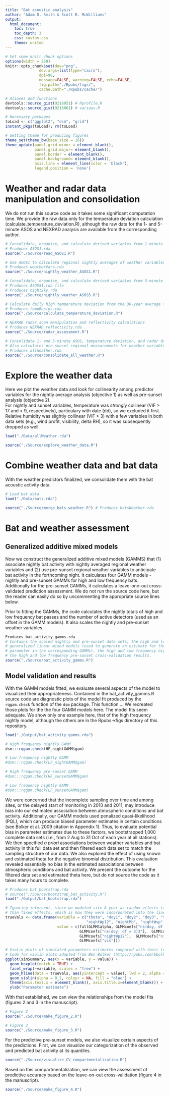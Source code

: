 ```yaml
---
title: "Bat acoustic analysis"
author: "Adam D. Smith & Scott R. McWilliams"
output:
  html_document:
    toc: true
    toc_depth: 3
    css: custom.css
    theme: united
---
```


```r
# Set some knitr chunk options
options(width = 250)
knitr::opts_chunk$set(dev="png", 
               dev.args=list(type="cairo"),
               dpi=96,
               message=FALSE, warning=FALSE, echo=FALSE, 
               fig.path="./Rpubs/figs/", 
               cache.path="./Rpubs/cache/")
```

```r
# Aliases and functions
devtools::source_gist(9216051) # Rprofile.R
devtools::source_gist(9216061) # various.R

# Necessary packages
toLoad <- c("ggplot2", "dsm", "grid")
instant_pkgs(toLoad); rm(toLoad)

# Setting theme for producing figures
theme_set(theme_bw(base_size = 16))
theme_update(panel.grid.minor = element_blank(),
             panel.grid.major= element_blank(),
             panel.border = element_blank(),
             panel.background= element_blank(),
             axis.line = element_line(color = 'black'),
             legend.position = 'none')
```

# Weather and radar data manipulation and consolidation

We do not run this source code as it takes some significant computation time.  We provide the raw data only for the temperature deviation calculation (calculate_temperature_deviation.R), although the raw data for the 1- and 5-minute ASOS and NEXRAD analysis are available from the corresponding author. 
```r
# Consolidate, organize, and calculate derived variables from 1-minute ASOS data
# Produces ASOS1.rda
source("./Source/read_ASOS1.R")

# Use ASOS1 to calculate regional nightly averages of weather variables
# Produces weatherVars.rda
source("./Source/nightly_weather_ASOS1.R")

# Consolidate, organize, and calculate derived variables from 5-minute ASOS data
# Produces ASOS51.rda file
# Produces nightSky.rda
source("./Source/nightly_weather_ASOS5.R")

# Calculate daily high temperature deviation from the 30-year average for a given day
# Produces tempResids.rda
source("./Source/calculate_temperature_deviation.R")

# NEXRAD radar scan manipulation and reflectivity calculations
# Produces NEXRAD_reflectivity.rda
source("./Source/radar_assessment.R")

# Consolidate 1- and 5-minute ASOS, temperature deviation, and radar data
# Also calculates pre-sunset regional measurements for weather variables
# Produces allWeather.rda
source("./Source/consolidate_all_weather.R")
```

# Explore the weather data

Here we plot the weather data and look for collinearity among predictor variables for the
nightly average analysis (objective 1) as well as pre-sunset analysis (objective 2).  
For nightly and sunset variables, temperature was *strongly* collinear (VIF > 17 and > 9, 
respectively), particulary with date (dd), so we excluded it first.  Relative humidity was
slightly collinear (VIF > 3) with a few variables in both data sets (e.g., wind profit, 
visibility, delta RH), so it was subsequently dropped as well.

```r
load("./Data/allWeather.rda")

source("./Source/explore_weather_data.R")
```

# Combine weather data and bat data

With the weather predictors finalized, we consolidate them with the bat acoustic activity data.

```r
# Load bat data
load("./Data/bats.rda")

source("./Source/merge_bats_weather.R") # Produces batsWeather.rda
```

# Bat and weather assessment

## Generalized additive mixed models

Now we construct the generalized additive mixed models (GAMMS) that (1) associate nightly bat activity
with nightly averaged regional weather variables and (2) use pre-sunset regional weather variables
to anticipate bat activity in the forthcoming night.  It calculates four GAMM models - nightly and
pre-sunset GAMMs for high and low frequency bats.  Additionally for the pre-sunset GAMMs, it calculates
a leave-one-out cross-validated prediction assessment.  We do not run the source code here, but
the reader can easily do so by uncommenting the appropriate source lines below.

Prior to fitting the GAMMs, the code calculates the nightly totals of high and low frequency bat passes
and the number of active detectors (used as an offset in the GAMM models).  It also scales the nightly 
and pre-sunset weather variables.

```r
Produces bat_activity_gamms.rda
# Contains the scaled nightly and pre-sunset data sets, the high and low frequency nightly and pre-sunset
# generalized linear mixed models (used to generate an estimate for the negative binomial theta
# parameter in the corresponding GAMMs), the high and low frequency nightly and pre-sunset GAMMs, and
# the high and low frequency pre-sunset cross-validation results.
source("./Source/bat_activity_gamms.R")
```

## Model validation and results

With the GAMM models fitted, we evaluate several aspects of the model to visualized their appropriateness.
Contained in the bat_activity_gamms.R source code are diagnostic plots of the model fit produced by the
`rqgam.check` function of the `dsm` package.  This function ...  We recreated those plots for the the 
four GAMM models here.  The model fits seem adequate.  We show only one example here, that of the high
frequency nightly model, although the others are in the Rpubs->figs directory of this repository.
```r
load("./Output/bat_activity_gamms.rda")

# High frequency nightly GAMM
dsm:::rqgam.check(HF_nightGAMM$gam)

# Low frequency nightly GAMM
#dsm:::rqgam.check(LF_nightGAMM$gam)

# High frequency pre-sunset GAMM
#dsm:::rqgam.check(HF_sunsetGAMM$gam)

# Low frequency nightly GAMM
#dsm:::rqgam.check(LF_sunsetGAMM$gam)
```

We were concerned that the incomplete sampling over time and among sites, or the delayed start of monitoring
in 2010 and 2011, may introduce bias into our estimated association between atmospheric conditions and bat 
activity.  Additionally, our GAMM models used penalized quasi-likelihood (PQL), which can produce biased
parameter estimates in certain conditions (see Bolker et al. 2009 citation in Appendix 1).  Thus, to evaluate
potential bias in parameter estimates due to these factors, we bootstrapped 1,000 complete data sets (i.e., 
from 2 Aug to 31 Oct of each year at all stations).  We then specified *a priori* associations between weather
variables and bat activity in this full data set and then filtered each data set to match the sampling 
structure of our data.  We also explored the effect of using known and estimated theta for the negative 
binomial distribution.  This evaluation revealed essentially no bias in the estimated associations between 
atmospheric conditions and bat activity.  We present the outcome for the filtered data set and estimated theta 
here, but do not source the code as it takes many hours to complete.

```r
# Produces bat_bootstrap.rda
# source("./Source/bootstrap_bat_activity.R")
load("./Output/bat_bootstrap.rda")

# Ignoring intercept, since we modeled site & year as random effects rather 
# than fixed effects, which is how they were incorporated into the linear predictor
trueVals <- data.frame(variable = c("theta", "doy1", "doy2", "doy3", "tempDev", "nightdTemp",
                                    "nightWp12", "nightMb", "nightWsp", "vis"),
                       value = c(fullGLMM$alpha, GLMMcoefs["ns(doy, df = 3)1"], GLMMcoefs["ns(doy, df = 3)2"],
                                 GLMMcoefs["ns(doy, df = 3)3"],  GLMMcoefs["tempDev"],  GLMMcoefs["nightdTemp"],
                                 GLMMcoefs["nightWp12"],  GLMMcoefs["nightMb"],  GLMMcoefs["nightWsp"],
                                 GLMMcoefs["vis"]))

# Violin plots of simulated parameters estimates compared with their true values
# Code for violin plots adapted from Ben Bolker (http://rpubs.com/bbolker/3324)
ggplot(simSummary, aes(x = variable, y = value)) + 
  geom_boxplot(notch = TRUE) + 
  facet_wrap(~variable, scales = "free") + 
  geom_hline(data = trueVals, aes(yintercept = value), lwd = 2, alpha = 0.5, colour = "red") +
  geom_violin(alpha = 0.2, colour = NA, fill = "blue") + 
  theme(axis.text.x = element_blank(), axis.title.x=element_blank()) + 
  ylab("Parameter estimate")
```

With that established, we can view the relationships from the model fits (figures 2 and 3 in the manuscript).

```r
# Figure 2
source("./Source/make_figure_2.R")
```

```r
# Figure 3
source("./Source/make_figure_3.R")
```

For the predictive pre-sunset models, we also visualize certain aspects of the predictions.  First, we can
visualize our categorization of the observed and predicted bat activity at its quantiles.

```r
source("./Source/visualize_CV_compartmentalization.R")
```

Based on this compartmentalization, we can view the assessment of predictive accuracy based on the 
leave-on-out cross-validation (figure 4 in the manuscript).

```r
source("./Source/make_figure_4.R")
```

